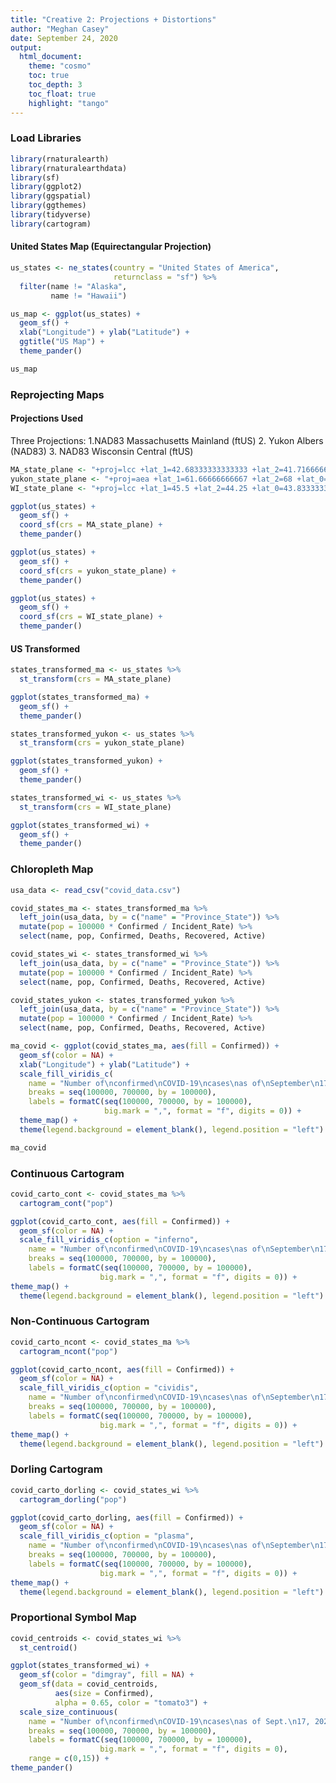 ```yaml
---
title: "Creative 2: Projections + Distortions"
author: "Meghan Casey"
date: September 24, 2020
output: 
  html_document:
    theme: "cosmo"
    toc: true
    toc_depth: 3  
    toc_float: true    
    highlight: "tango"
---
```

### Load Libraries
``` r
library(rnaturalearth)
library(rnaturalearthdata)
library(sf)
library(ggplot2)
library(ggspatial)
library(ggthemes)
library(tidyverse)
library(cartogram)
```

#### United States Map (Equirectangular Projection)
``` r
us_states <- ne_states(country = "United States of America",
                       returnclass = "sf") %>%
  filter(name != "Alaska",
         name != "Hawaii")

us_map <- ggplot(us_states) +
  geom_sf() +
  xlab("Longitude") + ylab("Latitude") +
  ggtitle("US Map") +
  theme_pander()

us_map
```

### Reprojecting Maps
#### Projections Used
Three Projections: 1.NAD83 Massachusetts Mainland (ftUS) 2. Yukon Albers (NAD83) 3. NAD83 Wisconsin Central (ftUS)
```r
MA_state_plane <- "+proj=lcc +lat_1=42.68333333333333 +lat_2=41.71666666666667 +lat_0=41 +lon_0=-71.5 +x_0=200000.0001016002 +y_0=750000 +ellps=GRS80 +datum=NAD83 +to_meter=0.3048006096012192 +no_defs"
yukon_state_plane <- "+proj=aea +lat_1=61.66666666667 +lat_2=68 +lat_0=59 +lon_0=-132.5 +x_0=500000 +y_0=500000 +ellps=GRS80 +datum=NAD83 +units=m +no_defs"
WI_state_plane <- "+proj=lcc +lat_1=45.5 +lat_2=44.25 +lat_0=43.83333333333334 +lon_0=-90 +x_0=600000 +y_0=0 +ellps=GRS80 +datum=NAD83 +to_meter=0.3048006096012192 +no_defs"
```

```r
ggplot(us_states) +
  geom_sf() +
  coord_sf(crs = MA_state_plane) +
  theme_pander()
```
```r
ggplot(us_states) +
  geom_sf() +
  coord_sf(crs = yukon_state_plane) +
  theme_pander()
```
```r
ggplot(us_states) +
  geom_sf() +
  coord_sf(crs = WI_state_plane) +
  theme_pander()
```

#### US Transformed
```r
states_transformed_ma <- us_states %>%
  st_transform(crs = MA_state_plane)

ggplot(states_transformed_ma) +
  geom_sf() +
  theme_pander()
```

```r
states_transformed_yukon <- us_states %>%
  st_transform(crs = yukon_state_plane)

ggplot(states_transformed_yukon) +
  geom_sf() +
  theme_pander()
```

```r
states_transformed_wi <- us_states %>%
  st_transform(crs = WI_state_plane)

ggplot(states_transformed_wi) +
  geom_sf() +
  theme_pander()
```

### Chloropleth Map
```r
usa_data <- read_csv("covid_data.csv")

covid_states_ma <- states_transformed_ma %>%
  left_join(usa_data, by = c("name" = "Province_State")) %>%
  mutate(pop = 100000 * Confirmed / Incident_Rate) %>%
  select(name, pop, Confirmed, Deaths, Recovered, Active)

covid_states_wi <- states_transformed_wi %>%
  left_join(usa_data, by = c("name" = "Province_State")) %>%
  mutate(pop = 100000 * Confirmed / Incident_Rate) %>%
  select(name, pop, Confirmed, Deaths, Recovered, Active)

covid_states_yukon <- states_transformed_yukon %>%
  left_join(usa_data, by = c("name" = "Province_State")) %>%
  mutate(pop = 100000 * Confirmed / Incident_Rate) %>%
  select(name, pop, Confirmed, Deaths, Recovered, Active)
```

``` r
ma_covid <- ggplot(covid_states_ma, aes(fill = Confirmed)) +
  geom_sf(color = NA) +
  xlab("Longitude") + ylab("Latitude") +
  scale_fill_viridis_c(
    name = "Number of\nconfirmed\nCOVID-19\ncases\nas of\nSeptember\n17, 2020",
    breaks = seq(100000, 700000, by = 100000),
    labels = formatC(seq(100000, 700000, by = 100000),
                     big.mark = ",", format = "f", digits = 0)) +
  theme_map() +
  theme(legend.background = element_blank(), legend.position = "left")

ma_covid
```

### Continuous Cartogram
```r
covid_carto_cont <- covid_states_ma %>%
  cartogram_cont("pop")

ggplot(covid_carto_cont, aes(fill = Confirmed)) +
  geom_sf(color = NA) +
  scale_fill_viridis_c(option = "inferno",
    name = "Number of\nconfirmed\nCOVID-19\ncases\nas of\nSeptember\n17, 2020",
    breaks = seq(100000, 700000, by = 100000),
    labels = formatC(seq(100000, 700000, by = 100000),
                    big.mark = ",", format = "f", digits = 0)) +
theme_map() +
  theme(legend.background = element_blank(), legend.position = "left")
```

### Non-Continuous Cartogram
```r
covid_carto_ncont <- covid_states_ma %>%
  cartogram_ncont("pop")

ggplot(covid_carto_ncont, aes(fill = Confirmed)) +
  geom_sf(color = NA) +
  scale_fill_viridis_c(option = "cividis",
    name = "Number of\nconfirmed\nCOVID-19\ncases\nas of\nSeptember\n17, 2020",
    breaks = seq(100000, 700000, by = 100000),
    labels = formatC(seq(100000, 700000, by = 100000),
                    big.mark = ",", format = "f", digits = 0)) +
theme_map() +
  theme(legend.background = element_blank(), legend.position = "left") 
```

### Dorling Cartogram
```r
covid_carto_dorling <- covid_states_wi %>%
  cartogram_dorling("pop")

ggplot(covid_carto_dorling, aes(fill = Confirmed)) +
  geom_sf(color = NA) +
  scale_fill_viridis_c(option = "plasma",
    name = "Number of\nconfirmed\nCOVID-19\ncases\nas of\nSeptember\n17, 2020",
    breaks = seq(100000, 700000, by = 100000),
    labels = formatC(seq(100000, 700000, by = 100000),
                    big.mark = ",", format = "f", digits = 0)) +
theme_map() +
  theme(legend.background = element_blank(), legend.position = "left")
```

### Proportional Symbol Map
```r
covid_centroids <- covid_states_wi %>%
  st_centroid()

ggplot(states_transformed_wi) +
  geom_sf(color = "dimgray", fill = NA) +
  geom_sf(data = covid_centroids,
          aes(size = Confirmed),
          alpha = 0.65, color = "tomato3") +
  scale_size_continuous(
    name = "Number of\nconfirmed\nCOVID-19\ncases\nas of Sept.\n17, 2020",
    breaks = seq(100000, 700000, by = 100000),
    labels = formatC(seq(100000, 700000, by = 100000),
                    big.mark = ",", format = "f", digits = 0),
    range = c(0,15)) +
theme_pander()
```